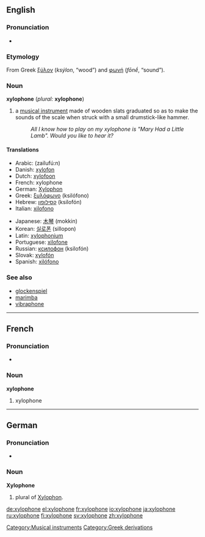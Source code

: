 {{wikipedia}}
==English==
===Pronunciation===
*{{IPA|/ˈzɑɪ.lə.ˌfon/}}

===Etymology===
From Greek [[ξύλον]] (''ksýlon'', “wood”) and [[φωνή]] (''fōnḗ'', “sound”).

===Noun===
'''xylophone''' (''plural:'' '''xylophone''')

#a [[musical instrument]] made of wooden slats graduated so as to make the sounds of the scale when struck with a small drumstick-like hammer.
#:''All I know how to play on my xylophone is "Mary Had a Little Lamb". Would you like to hear it?''

====Translations====
{{top}}
*Arabic: {{ARchar|[[زايلفون]]}} (zailufú:n) {{m}}
*Danish: [[xylofon]] {{c}}
*Dutch: [[xylofoon]] {{m}}
*French: xylophone {{m}}
*German: [[Xylophon]] {{n}}
*Greek: [[ξυλόφωνο]] (ksilófono) {{n}}
*Hebrew: [[קסילופון]] (ksilofón) {{m}}
*Italian: [[xilofono]] {{m}}
{{mid}}
*Japanese: [[木琴]] (mokkin)
*Korean: [[실로폰]] (sillopon)
*Latin: [[xylophonium]] {{n}}
*Portuguese: [[xilofone]] {{m}}
*Russian: [[ксилофон]] (ksilofón) {{m}}
*Slovak: [[xylofón]] {{m}}
*Spanish: [[xilófono]] {{m}}
{{bottom}}

===See also===
*[[glockenspiel]]
*[[marimba]]
*[[vibraphone]]


----
==French==
===Pronunciation===
*{{IPA|/ɡzi.lɔ.fɔn/}}

===Noun===
'''xylophone''' {{m}}

#xylophone


----
==German==
===Pronunciation===
*{{IPA|/ˌksy.lɔ.ˈfoːnə/}}

===Noun===
'''Xylophone''' {{n}}
# plural of [[Xylophon]].

[[Category:Musical instruments]]
[[Category:Greek derivations]]

[[de:xylophone]]
[[el:xylophone]]
[[fr:xylophone]]
[[io:xylophone]]
[[ja:xylophone]]
[[ru:xylophone]]
[[fi:xylophone]]
[[sv:xylophone]]
[[zh:xylophone]]